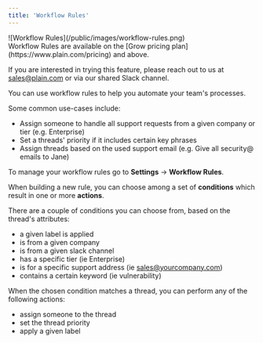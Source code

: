 ```yaml
---
title: 'Workflow Rules'
---
```


<Frame>![Workflow Rules](/public/images/workflow-rules.png)</Frame>

<br/>
<Info>
Workflow Rules are available on the [Grow pricing plan](https://www.plain.com/pricing) and above.

If you are interested in trying this feature, please reach out to us at sales@plain.com or via our shared Slack channel.

</Info>

You can use workflow rules to help you automate your team's processes.

Some common use-cases include:

- Assign someone to handle all support requests from a given company or tier (e.g. Enterprise)
- Set a threads' priority if it includes certain key phrases
- Assign threads based on the used support email (e.g. Give all security@ emails to Jane)

To manage your workflow rules go to **Settings** → **Workflow Rules**.

When building a new rule, you can choose among a set of **conditions** which result in one or more **actions**.

There are a couple of conditions you can choose from, based on the thread's attributes:

- a given label is applied
- is from a given company
- is from a given slack channel
- has a specific tier (ie Enterprise)
- is for a specific support address (ie sales@yourcompany.com)
- contains a certain keyword (ie vulnerability)

When the chosen condition matches a thread, you can perform any of the following actions:

- assign someone to the thread
- set the thread priority
- apply a given label

